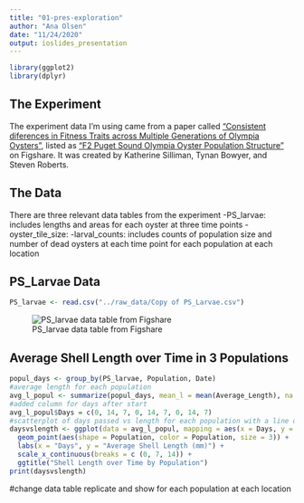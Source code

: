```yaml
---
title: "01-pres-exploration"
author: "Ana Olsen"
date: "11/24/2020"
output: ioslides_presentation
---
```

```r
library(ggplot2)
library(dplyr)
```


## The Experiment

The experiment data I'm using came from a paper called ["Consistent diferences in Fitness Traits across Multiple Generations of Olympia Oysters"](https://www.nature.com/articles/s41598-018-24455-3.pdf), listed as ["F2 Puget Sound Olympia Oyster Population Structure"](https://figshare.com/articles/dataset/F2_Puget_Sound_Olympia_Oyster_Population_Structure/5975452?file=10717249) on Figshare. It was created by Katherine Silliman, Tynan Bowyer, and Steven Roberts.

## The Data
There are three relevant data tables from the experiment
-PS_larvae: includes lengths and areas for each oyster at three time points
-oyster_tile_size: 
-larval_counts: includes counts of population size and number of dead oysters at each time point for each population at each location

## PS_Larvae Data

```r
PS_larvae <- read.csv("../raw_data/Copy of PS_Larvae.csv") 

```
![PS_larvae data table from Figshare]("../images/PS_larvae.jpg")

## Average Shell Length over Time in 3 Populations

```r
popul_days <- group_by(PS_larvae, Population, Date)
#average length for each population
avg_l_popul <- summarize(popul_days, mean_l = mean(Average_Length), na.rm = TRUE)
#added column for days after start
avg_l_popul$Days = c(0, 14, 7, 0, 14, 7, 0, 14, 7)
#scatterplot of days passed vs length for each population with a line of best fit for each population
daysvslength <- ggplot(data = avg_l_popul, mapping = aes(x = Days, y = mean_l, group = Population)) +
  geom_point(aes(shape = Population, color = Population, size = 3)) +
  labs(x = "Days", y = "Average Shell Length (mm)") +
  scale_x_continuous(breaks = c (0, 7, 14)) +
  ggtitle("Shell Length over Time by Population")
print(daysvslength)
```


#change data table replicate and show for each population at each location


